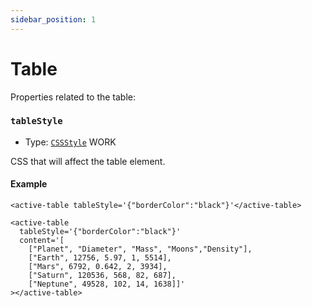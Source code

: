```yaml
---
sidebar_position: 1
---
```


# Table

Properties related to the table:

### `tableStyle`

- Type: [`CSSStyle`](http) WORK
<!-- CSSObject - min width not allowed -->

CSS that will affect the table element.

#### Example


<TableContainer>
  <active-table
    tableStyle='{"borderColor":"black", "width":"100%", "boxShadow": "rgb(172 172 172 / 17%) 0px 0.5px 1px 0px"}'
    content='[
      ["Planet", "Diameter", "Mass", "Moons", "Density"],
      ["Earth", 12756, 5.97, 1, 5514],
      ["Mars", 6792, 0.642, 2, 3934],
      ["Jupiter", 142984, 1898, 79, 1326],
      ["Saturn", 120536, 568, 82, 687],
      ["Neptune", 49528, 102, 14, 1638]]'
  ></active-table>
</TableContainer>

<Tabs>
<TabItem value="js" label="Sample">

```text
<active-table tableStyle='{"borderColor":"black"}'</active-table>
```

</TabItem>
<TabItem value="py" label="Full Code">

```text
<active-table
  tableStyle='{"borderColor":"black"}'
  content='[
    ["Planet", "Diameter", "Mass", "Moons","Density"],
    ["Earth", 12756, 5.97, 1, 5514],
    ["Mars", 6792, 0.642, 2, 3934],
    ["Saturn", 120536, 568, 82, 687],
    ["Neptune", 49528, 102, 14, 1638]]'
></active-table>
```

</TabItem>
</Tabs>
